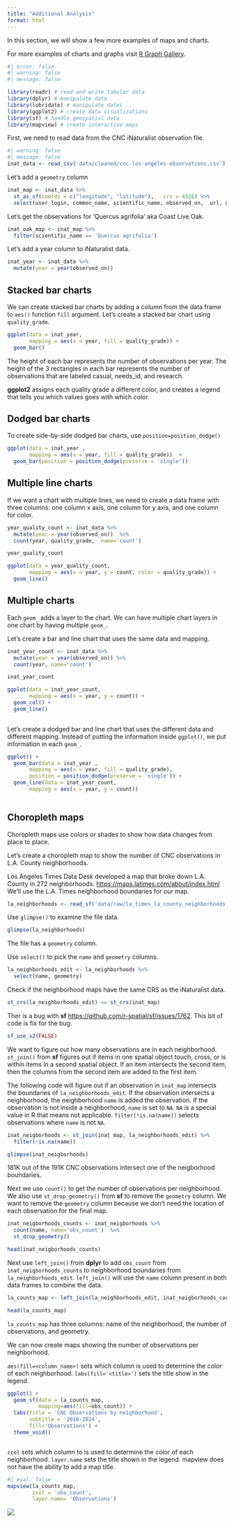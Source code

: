 ```yaml
---
title: "Additional Analysis"
format: html
---
```


In this section, we will show a few more examples of maps and charts.

For more examples of charts and graphs visit [R Graph Gallery](https://r-graph-gallery.com).

```r
#| error: false
#| warning: false
#| message: false

library(readr) # read and write tabular data
library(dplyr) # manipulate data
library(lubridate) # manipulate dates
library(ggplot2) # create data visualizations
library(sf) # handle geospatial data
library(mapview) # create interactive maps
```

First, we need to read data from the CNC iNaturalist observation file.

```r
#| warning: false
#| message: false
inat_data <- read_csv('data/cleaned/cnc-los-angeles-observations.csv')

```

Let's add a `geometry` column

```r
inat_map <- inat_data %>% 
  st_as_sf(coords = c("longitude", "latitude"),   crs = 4326) %>% 
  select(user_login, common_name, scientific_name, observed_on,  url, geometry, quality_grade)
```

Let's get the observations for 'Quercus agrifolia' aka Coast Live Oak.

```r
inat_oak_map <- inat_map %>% 
  filter(scientific_name == 'Quercus agrifolia')
```

Let's add a year column to iNaturalist data.

```r
inat_year <- inat_data %>% 
  mutate(year = year(observed_on)) 
```

## Stacked bar charts

We can create stacked bar charts by adding a column from the data frame to `aes()` function `fill` argument. Let's create a stacked bar chart using `quality_grade`.

```r
ggplot(data = inat_year, 
       mapping = aes(x = year, fill = quality_grade)) +
  geom_bar()   
```

The height of each bar represents the number of observations per year. The height of the 3 rectangles in each bar represents the number of observations that are labeled casual, needs_id, and research.

**ggplot2** assigns each quality grade a different color, and creates a legend that tells you which values goes with which color.

## Dodged bar charts

To create side-by-side dodged bar charts, use `position=position_dodge()`

```r
ggplot(data = inat_year , 
       mapping = aes(x = year, fill = quality_grade))  +
  geom_bar(position = position_dodge(preserve = 'single'))  
```

## Multiple line charts

If we want a chart with multiple lines, we need to create a data frame with three columns: one column x axis, one column for y axis, and one column for color.

```r
year_quality_count <- inat_data %>% 
  mutate(year = year(observed_on))  %>%
  count(year, quality_grade,  name='count') 

year_quality_count
```

```r
ggplot(data = year_quality_count, 
       mapping = aes(x = year, y = count, color = quality_grade)) +
  geom_line()
```

## Multiple charts

Each `geom_` adds a layer to the chart. We can have multiple chart layers in one chart by having multiple `geom_`.

Let's create a bar and line chart that uses the same data and mapping.

```r
inat_year_count <- inat_data %>% 
  mutate(year = year(observed_on)) %>%
  count(year, name='count')  

inat_year_count
```

```r
ggplot(data = inat_year_count,
       mapping = aes(x = year, y = count)) +
  geom_col() +
  geom_line()
 
```

Let's create a dodged bar and line chart that uses the different data and different mapping. Instead of putting the information inside `ggplot()`, we put information in each `geom_`.

```r
ggplot() +
  geom_bar(data = inat_year , 
       mapping = aes(x = year, fill = quality_grade),
       position = position_dodge(preserve = 'single')) +
  geom_line(data = inat_year_count, 
       mapping = aes(x = year, y = count))
 
```

## Choropleth maps

Choropleth maps use colors or shades to show how data changes from place to place.

Let's create a choropleth map to show the number of CNC observations in L.A. County neighborhoods.

Los Angeles Times Data Desk developed a map that broke down L.A. County in 272 neighborhoods. <https://maps.latimes.com/about/index.html> We'll use the L.A. Times neighborhood boundaries for our map.

```r
la_neighborhoods <- read_sf('data/raw/la_times_la_county_neighborhoods.json')
```

Use `glimpse()` to examine the file data.

```r
glimpse(la_neighborhoods)
```

The file has a `geometry` column.

Use `select()` to pick the `name` and `geometry` columns.

```r
la_neighborhoods_edit <- la_neighborhoods %>%
  select(name, geometry)

```

Check if the neighborhood maps have the same CRS as the iNaturalist data.

```r
st_crs(la_neighborhoods_edit) == st_crs(inat_map)
```

Ther is a bug with **sf** <https://github.com/r-spatial/sf/issues/1762>. This bit of code is fix for the bug.

```r
sf_use_s2(FALSE)
```

We want to figure out how many observations are in each neighborhood. `st_join()` from **sf** figures out if items in one spatial object touch, cross, or is within items in a second spatial object. If an item intersects the second item, then the columns from the second item are added to the first item.

The following code will figure out if an observation in `inat_map` intersects the boundaries of `la_neighborhoods_edit`. If the observation intersects a neighborhood, the neighborhood `name` is added the observation. If the observation is not inside a neighborhood, `name` is set to `NA`. `NA` is a special value in R that means not applicable. `filter(!is.na(name))` selects observations where `name` is not `NA`.

```r
inat_neigborhoods <- st_join(inat_map, la_neighborhoods_edit) %>%
  filter(!is.na(name)) 

glimpse(inat_neigborhoods)
```

181K out of the 191K CNC observations intersect one of the neigborhood boundaries.

Next we use `count()` to get the number of observations per neighborhood. We also use `st_drop_geometry()` from **sf** to remove the `geometry` column. We want to remove the `geometry` column because we don't need the location of each observation for the final map.

```r

inat_neigborhoods_counts <- inat_neigborhoods %>%
  count(name, name='obs_count')  %>%
  st_drop_geometry()

head(inat_neigborhoods_counts)
```

Next use `left_join()` from **dplyr** to add `obs_count` from `inat_neigborhoods_counts` to neighborhood boundaries from `la_neighborhoods_edit`. `left_join()` will use the `name` column present in both data frames to combine the data.

```r
la_counts_map <- left_join(la_neighborhoods_edit, inat_neigborhoods_counts)

head(la_counts_map)
```

`la_counts_map` has three columns: name of the neighborhood, the number of observations, and geometry.

We can now create maps showing the number of observations per neighborhood.

`aes(fill=<column_name>)` sets which column is used to determine the color of each neighborhood. `labs(fill='<title>')` sets the title show in the legend.

```r

ggplot() +
  geom_sf(data = la_counts_map, 
          mapping=aes(fill=obs_count)) +
  labs(title = 'CNC Observations by neighborhood', 
       subtitle = '2016-2024',
       fill='Observations') +
  theme_void()



```

`zcol` sets which column to is used to determine the color of each neighborhood. `layer.name` sets the title shown in the legend. mapview does not have the ability to add a map title.

```r
#| eval: false
mapview(la_counts_map,  
        zcol = 'obs_count', 
        layer.name= 'Observations')
```

![](images/mapview/creating_maps/create_interactive_map_with_observations_by_neighborhood.png){fig-alt="create interactive map with observations by neighborhood"}
